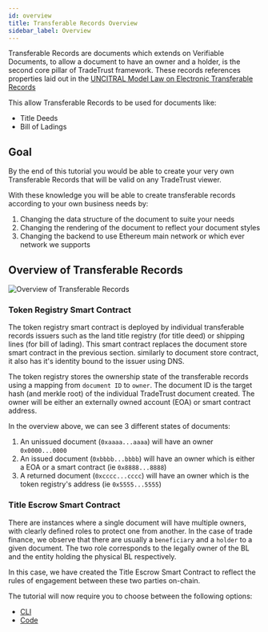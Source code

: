 ```yaml
---
id: overview
title: Transferable Records Overview
sidebar_label: Overview
---
```



<Flow />

Transferable Records are documents which extends on Verifiable Documents, to allow a document to have an owner and a holder, is the second core pillar of TradeTrust framework. These records references properties laid out in the [UNCITRAL Model Law on Electronic Transferable Records](https://uncitral.un.org/sites/uncitral.un.org/files/media-documents/uncitral/en/mletr_ebook_e.pdf)

This allow Transferable Records to be used for documents like:

- Title Deeds
- Bill of Ladings

## Goal

By the end of this tutorial you would be able to create your very own Transferable Records that will be valid on any TradeTrust viewer.

With these knowledge you will be able to create transferable records according to your own business needs by:

1. Changing the data structure of the document to suite your needs
2. Changing the rendering of the document to reflect your document styles
3. Changing the backend to use Ethereum main network or which ever network we supports

## Overview of Transferable Records

![Overview of Transferable Records](/docs/topics/introduction/transferable-records/overview.png)

### Token Registry Smart Contract

The token registry smart contract is deployed by individual transferable records issuers such as the land title registry (for title deed) or shipping lines (for bill of lading). This smart contract replaces the document store smart contract in the previous section. similarly to document store contract, it also has it's identity bound to the issuer using DNS.

The token registry stores the ownership state of the transferable records using a mapping from `document ID` to `owner`. The document ID is the target hash (and merkle root) of the individual TradeTrust document created. The owner will be either an externally owned account (EOA) or smart contract address.

In the overview above, we can see 3 different states of documents:

1. An unissued document (`0xaaaa...aaaa`) will have an owner `0x0000...0000`
1. An issued document (`0xbbbb...bbbb`) will have an owner which is either a EOA or a smart contract (ie `0x8888...8888`)
1. A returned document (`0xcccc...cccc`) will have an owner which is the token registry's address (ie `0x5555...5555`)

### Title Escrow Smart Contract

There are instances where a single document will have multiple owners, with clearly defined roles to protect one from another. In the case of trade finance, we observe that there are usually a `beneficiary` and a `holder` to a given document. The two role corresponds to the legally owner of the BL and the entity holding the physical BL respectively.

In this case, we have created the Title Escrow Smart Contract to reflect the rules of engagement between these two parties on-chain.

The tutorial will now require you to choose between the following options:

- [CLI](/docs/tutorial/transferable-records/token-registry/token-registry-cli)
- [Code](/docs/tutorial/transferable-records/token-registry/token-registry-code)

<Flow />
